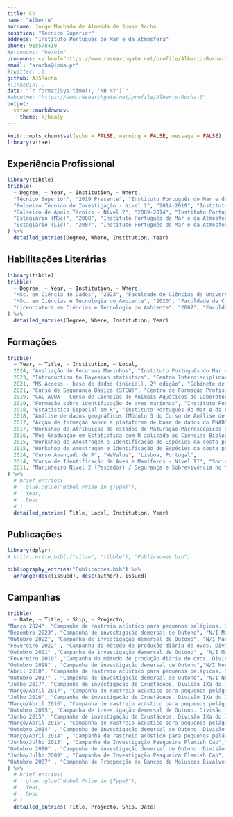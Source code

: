 ```yaml
---
title: CV
name: "Alberto"
surname: Jorge Machado de Almeida de Sousa Rocha
position: "Técnico Superior"
address: "Instituto Português do Mar e da Atmosfera"
phone: 915578419
#pronouns: "he/him"
pronouns: <a href="https://www.researchgate.net/profile/Alberto-Rocha-3">Alberto-Rocha-3</a>
email: "arocha@ipma.pt"
#twitter: .|.
github: AJSRocha
#linkedin: .|.
date: "`r format(Sys.time(), '%B %Y')`"
#aboutme: "https://www.researchgate.net/profile/Alberto-Rocha-3"
output:
  vitae::markdowncv:
    theme: kjhealy
---
```


```r
knitr::opts_chunk$set(echo = FALSE, warning = FALSE, message = FALSE)
library(vitae)
```

## Experiência Profissional

```r
library(tibble)
tribble(
  ~ Degree, ~ Year, ~ Institution, ~ Where,
  "Técnico Superior", "2019 Presente", "Instituto Português do Mar e da Atmosfera", "Matosinhos, Portugal",
  "Bolseiro Técnico de Investigação - Nível 1", "2014-2019", "Instituto Português do Mar e da Atmosfera", "Matosinhos, Portugal",
  "Bolseiro de Apoio Técnico - Nível 2", "2009-2014", "Instituto Português do Mar e da Atmosfera", "Matosinhos, Portugal",
  "Estagiário (MSc)", "2008", "Instituto Português do Mar e da Atmosfera", "Matosinhos, Portugal",
  "Estagiário (Lic)", "2007", "Instituto Português do Mar e da Atmosfera", "Matosinhos, Portugal",
) %>%
  detailed_entries(Degree, Where, Institution, Year)
```

## Habilitações Literárias

```r
library(tibble)
tribble(
  ~ Degree, ~ Year, ~ Institution, ~ Where,
  "MSc. em Ciência de Dados", "2023", "Faculdade de Ciências da Universidade do Porto", "Porto, Portugal",
  "MSc. em Ciências e Tecnologia do Ambiente", "2020", "Faculdade de Ciências da Universidade do Porto", "Porto, Portugal",
  "Licenciatura em Ciências e Tecnologia do Ambiente", "2007", "Faculdade de Ciências da Universidade do Porto", "Porto, Portugal",
) %>%
  detailed_entries(Degree, Where, Institution, Year)
```

## Formações

```r
tribble(
  ~ Year, ~ Title, ~ Institution, ~ Local,
  2024, "Avaliação de Recursos Marinhos", "Instituto Português do Mar e da Atmosfera", "Olhão, Portugal",
  2023, "Introduction to Bayesian statistics", "Centro Interdisciplinar de Investigação Marinha e Ambiental", "Matosinhos, Portugal",
  2021, "MS Access - base de dados (inicial), 2º edição", "Gabinete de Planeamento, Políticas e Administração Geral", "Online",
  2021, "Curso de Segurança Básica (STCW)", "Centro de Formação Profissional das Pescas e do Mar", "Matosinhos, Portugal", 
  2019, "CAL-AQUA - Curso de Ciências de Animais Aquáticos de Laboratório", "Centro Interdisciplinar de Investigação Marinha e Ambiental", "Matosinhos, Portugal",
  2019, "Formação sobre identificação de aves marinhas", "Instituto Português do Mar e da Atmosfera (coordernado por investigadores das Universidades do Minho e Lisboa", "Algés, Portugal",
  2018, "Estatística Espacial em R", "Instituto Português do Mar e da Atmosfera e Sociedade Portuguesa para o Estudo de Aves", "Algés, Portugal",
  2018, "Análise de dados geográficos (Módulo 3 do Curso de Análise de dados com R)", "Instituto Superior de Agronomia", "Algés, Portugal",
  2017, "Acção de formação sobre a plataforma de base de dados do PNAB", "Instituto Português do Mar e da Atmosfera", "Matosinhos, Portugal",
  2017, "Workshop de Atribuição de estados de Maturação Macroscópicos a gónadas de peixes", "Instituto Português do Mar e da Atmosfera", "Matosinhos, Portugal",
  2016, "Pós-Graduação em Estatística com R aplicada às Ciências Biológicas", "Instituto Superior de Agronomia", "Lisboa, Portugal",
  2015, "Workshop de Amostragem e Identificação de Espécies da costa portuguesa - WKAID", "Instituto Português do Mar e da Atmosfera", "Matosinhos, Portugal",
  2015, "Workshop de Amostragem e Identificação de Espécies da costa portuguesa", "Instituto Português do Mar e da Atmosfera", "Algés, Portugal",
  2014, "Curso Avançado de R", "WeValue", "Lisboa, Portugal",
  2014, "Curso de Identificação de Aves e Mamíferos - Nível II", "Sociedade Portuguesa para o Estudo de Aves; Departamento de Biologia da Universidade de Aveiro", "Algés, Portugal)",
  2011, "Marinheiro Nível 2 (Pescador) / Segurança e Sobrevivência no Mar", "Centro de Formação Profissional das Pescas e do Mar", "Lisboa, Portugal"
) %>%
  # brief_entries(
  #   glue::glue("Nobel Prize in {Type}"),
  #   Year,
  #   Desc
  # )
  detailed_entries( Title, Local, Institution, Year)
```

## Publicações

```r
library(dplyr)
# knitr::write_bib(c("vitae", "tibble"), "Publicacoes.bib")

bibliography_entries("Publicacoes.bib") %>% 
  arrange(desc(issued), desc(author), issued)
```

## Campanhas

```r
tribble(
  ~ Date, ~ Title, ~ Ship, ~ Projecto,
"Março 2024", "Campanha de rastreio acústico para pequenos pelágicos. Divisão IXa do ICES", "N/I Miguel Oliver/SGM", "Projecto PNAB/DCF",
"Dezembro 2023", "Campanha de investigação demersal de Outono", "N/I Mário Ruivo/IPMA", "Projecto PNAB/DCF",
"Outubro 2022", "Campanha de investigação demersal de Outono", "N/I Mário Ruivo/IPMA", "Projecto PNAB/DCF",
"Fevereiro 2022" , "Campanha do método de produção diária de ovos. Divisão IXa do ICES", "N/I Vizconde de Eza/SGM", "Projecto PNAB/DCF",
"Outubro 2021" ,"Campanha de investigação demersal de Outono" , "N/I Mário Ruivo/IPMA", "Projecto PNAB/DCF",
"Fevereiro 2019" ,"Campanha do método de produção diária de ovos. Divisão IXa do ICES", "N/I Noruega/IPMA", "Projecto PNAB/DCF",
"Outubro 2018" , "Campanha de investigação demersal de Outono","N/I Noruega/IPMA", "Projecto PNAB/DCF",
"Abril 2018", "Campanha de rastreio acústico para pequenos pelágicos. Divisão IXa do ICES", "N/I Noruega/IPMA", "Projecto PNAB/DCF",
"Outubro 2017" , "Campanha de investigação demersal de Outono", "N/I Noruega/IPMA", "Projecto PNAB/DCF",
"Julho 2017", "Campanha de investigação de Crustáceos. Divisão IXa do ICES", "N/I Noruega/IPIMAR", "Projecto PNAB/DCF",
"Março/Abril 2017", "Campanha de rastreio acústico para pequenos pelágicos e Campanha do método de produção diária de ovos. Divisão IXa do ICES", "N/I Noruega/IPMA", "Projecto PNAB/DCF",
"Julho 2016", "Campanha de investigação de Crustáceos. Divisão IXa do ICES", "N/I Noruega/IPIMAR", "Projecto PNAB/DCF",
"Março/Abril 2016", "Campanha de rastreio acústico para pequenos pelágicos e Campanha do método de produção diária de ovos. Divisão IXa do ICES", "N/I Noruega/IPMA", "Projecto PNAB/DCF",
"Outubro 2015", "Campanha de investigação demersal de Outono. Divisão IXa do ICES", "N/I Noruega/IPIMAR", "Projecto PNAB/DCF",
"Junho 2015", "Campanha de investigação de Crustáceos. Divisão IXa do ICES", "N/I Noruega/IPIMAR", "Projecto PNAB/DCF",
"Março/Abril 2015", "Campanha de rastreio acústico para pequenos pelágicos e Campanha do método de produção diária de ovos. Divisão IXa do ICES", "N/I Noruega/IPMA", "Projecto PNAB/DCF",
"Outubro 2014" , "Campanha de investigação demersal de Outono. Divisão IXa do ICES", "N/I Noruega/IPIMAR", "Projecto PNAB/DCF",
"Março/Abril 2014" , "Campanha de rastreio acústico para pequenos pelágicos e Campanha do método de produção diária de ovos. Divisão IXa do ICES", "N/I Noruega/IPMA", "Projecto PNAB/DCF",
"Junho/Julho 2013" , "Campanha de Investigação Pesqueira Flemish Cap","N/I Vizconde de Eza/SGM", "Projecto PNAB/DCF",
"Outubro 2010" , "Campanha de investigação demersal de Outono. Divisão IXa do ICES", "N/I Noruega/IPIMAR", "Projecto PNAB/DCF",
"Junho/Julho 2009" , "Campanha de Investigação Pesqueira Flemish Cap", "N/I Vizconde de Eza/SGM", "Projecto PNAB/DCF",
"Outubro 2007" , "Campanha de Prospecção de Bancos de Moluscos Bivalves","N/I Tellina/IPIMAR"," Projecto PNAB/DCF"
) %>%
  # brief_entries(
  #   glue::glue("Nobel Prize in {Type}"),
  #   Year,
  #   Desc
  # )
  detailed_entries( Title, Projecto, Ship, Date)
```
